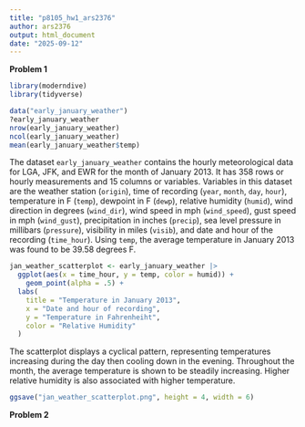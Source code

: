 ```yaml
---
title: "p8105_hw1_ars2376"
author: ars2376
output: html_document
date: "2025-09-12"
---
```


**Problem 1**

```r
library(moderndive)
library(tidyverse)
```

```r
data("early_january_weather")
?early_january_weather
nrow(early_january_weather)
ncol(early_january_weather)
mean(early_january_weather$temp)
```
The dataset `early_january_weather` contains the hourly meteorological data for LGA, JFK, and EWR for the month of January 2013. It has 358 rows or hourly measurements and 15 columns or variables. Variables in this dataset are the weather station (`origin`), time of recording (`year`, `month`, `day`, `hour`), temperature in F (`temp`), dewpoint in F (`dewp`), relative humidity (`humid`), wind direction in degrees (`wind_dir`), wind speed in mph (`wind_speed`), gust speed in mph (`wind_gust`), precipitation in inches (`precip`), sea level pressure in millibars (`pressure`), visibility in miles (`visib`), and date and hour of the recording (`time_hour`). Using `temp`, the average temperature in January 2013 was found to be 39.58 degrees F.

```r
jan_weather_scatterplot <- early_january_weather |>
  ggplot(aes(x = time_hour, y = temp, color = humid)) +
    geom_point(alpha = .5) +
  labs(
    title = "Temperature in January 2013",
    x = "Date and hour of recording",
    y = "Temperature in Fahrenheiht",
    color = "Relative Humidity"
  )
```

The scatterplot displays a cyclical pattern, representing temperatures increasing during the day then cooling down in the evening. Throughout the month, the average temperature is shown to be steadily increasing. Higher relative humidity is also associated with higher temperature.

```r
ggsave("jan_weather_scatterplot.png", height = 4, width = 6)
```

**Problem 2**
